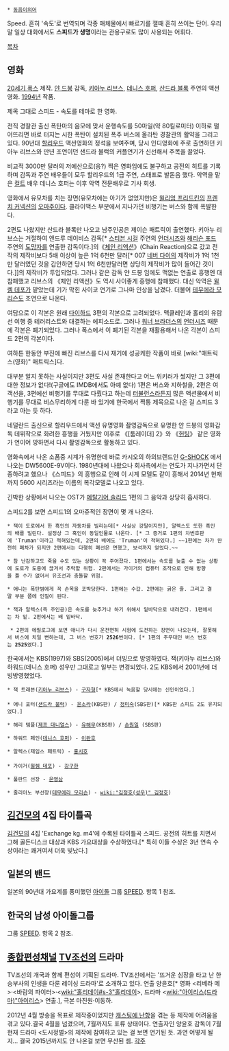  * [[동음이의어]]
Speed. 흔히 '속도'로 번역되며 각종 매체물에서 빠르기를 잴때 흔히 쓰이는 단어. 우리말 일상 대화에서도 '''스피드가 생명'''이라는 관용구로도 많이 사용되는 어휘다.

[[목차]]

== 영화 ==
[[20세기 폭스]] 제작. [[얀 드봉]] 감독, [[키아누 리브스]], [[데니스 호퍼]], [[산드라 블록]] 주연의 액션 영화. [[1994년]] 작품.

제목 그대로 스피드 - 속도를 테마로 한 영화.

전직 경찰관 출신 폭탄마의 음모에 맞서 운행속도를 50마일(약 80킬로미터) 이하로 떨어뜨리면 바로 터지는 시한 폭탄이 설치된 폭주 버스에 올라탄 경찰관의 활약을 그리고 있다. 90년대 [[할리우드]] 액션영화의 정석을 보여주며, 당시 인디영화에 주로 출연하던 키아누 리브스와 만년 조연이던 샌드라 불럭의 커플연기가 신선해서 주목을 끌었다.

비교적 3000만 달러의 저예산으로(응?) 찍은 영화임에도 불구하고 공전의 히트를 기록하며 감독과 주연 배우들이 모두 할리우드의 1급 주연, 스태프로 발돋음 했다. 악역을 맡은 [[컬트]] 배우 데니스 호퍼는 이후 악역 전문배우로 기사 회생. 

영화에서 유모차를 치는 장면(유모차에는 아기가 없었지만)은 [[윌리엄 프리드킨]]의 [[프렌치 커넥션]]의 [[오마주]]이다. 클라이맥스 부분에서 지나가던 비행기는 버스와 함께 폭발한다.

2편도 나왔지만 산드라 블록만 나오고 남주인공은 제이슨 패트릭이 출연했다. 키아누 리브스는 거절하여 앤드루 데이비스 감독[* [[스티븐 시걸]] 주연의 [[언더시즈]]와 [[해리슨 포드]] 주연의 [[도망자]]를 연출한 감독이다.]의《[[체인 리액션]]》(Chain Reaction)으로 갔고 전작의 제작비보다 5배 이상이 높은 1억 6천만 달러[* 007 [[네버 다이]]의 제작비가 1억 1천만 달러였던 것을 감안하면 당시 1억 6천만달러면 상당히 제작비가 많이 들어간 것이다.]]의 제작비가 투입되었다. 그러나 같은 감독 얀 드봉 임에도 맥없는 연출로 흥행엔 대참패했고 리브스의 《체인 리액션》도 역시 사이좋게 흥행에 참패했다.  대신 악역은 [[윌렘 데포]]가 맡았는데 기가 막힌 사이코 연기로 그나마 인상을 남겼다. 더불어 [[테무에라 모리슨]]도 조연으로 나온다.

여담으로 이 각본은 원래 [[다이하드]] 3편의 각본으로 고려되었다. 맥클레인과 홀리의 유람선 여행 중 테러리스트와 대결하는 에피소드로. 그러나 [[워너 브라더스]]의 [[언더시즈]] 때문에 각본은 폐기되었다. 그러나 폭스에서 이 폐기된 각본을 재활용해서 나온 각본이 스피드 2편의 각본이다.

여하튼 한동안 부진에 빠진 리브스를 다시 재기에 성공케한 작품이 바로 [wiki:"매트릭스(영화)" 매트릭스]다.

대부분 알지 못하는 사실이지만 3편도 사실 존재한다고 어느 위키러가 썼지만 그 3편에 대한 정보가 없다!(구글에도 IMDB에서도 아예 없다) 1편은 버스와 지하철을, 2편은 여객선을, 3편에선 비행기를 무대로 다뤘다고 하는데 [[터뷸런스]]라든지 많은 액션물에서 비행기를 무대로 비스무리하게 다룬 바 있기에 한국에서 짝퉁 제목으로 나온 걸 스피드 3라고 아는 듯 하다.

네덜란드 출신으로 할리우드에서 액션 유명영화 촬영감독으로 유명한 얀 드봉의 영화감독 데뷔작으로 화려한 흥행을 거뒀지만 이후로 《[툼레이더] 2》와 《[[헌팅]]》 같은 영화가 연이어 망하면서 다시 촬영감독으로 활동하고 있다.

영화속에서 나온 소품중 시계가 유명한데 바로 카시오의 하의브랜드인 [[G-SHOCK]] 에서 나오는 DW5600E-9V이다. 1980년대에 나왔으나 회사측에서는 연도가 지나가면서 단종하려고 했으나 《스피드》의 흥행으로 인해 이 시계 모델도 같이 흥해서 2014년 현재까지 5600 시리즈라는 이름의 복각모델로 나오고 있다.

긴박한 상황에서 나오는 OST가 [[메탈기어 솔리드]] 1편의 그 음악과 상당히 흡사하다.

스피드2를 보면 스피드1의 오마쥬적인 장면이 몇 개 나온다.

 * 잭이 도로에서 한 흑인의 자동차를 빌리는데[* 사실상 강탈이지만], 알렉스도 또한 흑인의 배를 빌린다. 설정상 그 흑인이 동일인물로 나온다. [* 그 증거로 1편의 차번호판에 'Truman'이라고 적혀있는데, 2편의 배에도 'Truman'이 적혀있다.] ~~1편에는 차가 완전히 폐차가 되지만 2편에서는 다행히 폐선은 면했고, 보석까지 얻었다.~~

 * 참 난감하고도 죽을 수도 있는 상황이 꼭 주어졌다. 1편에서는 속도를 늦출 수 없는 상황에 도로가 도중에 끊겨서 추락할 위험. 2편에서는 가이거의 컴퓨터 조작으로 인해 방향을 틀 수가 없어서 유조선과 충돌할 위험.

 * 애니는 폭탄범에게 꼭 손목을 포박당한다. 1편에는 수갑. 2편에는 굵은 줄. 그리고 결말 부분 쯤에 인질이 된다.

 * 잭과 알렉스(즉 주인공)은 속도를 늦추거나 하기 위해서 밑바닥으로 내려간다. 1편에서는 차 밑. 2편에서는 배 밑바닥.

  * 2편의 에필로그에 보면 애니가 다시 운전면허 시험에 도전하는 장면이 나오는데, 잘못해서 버스에 치일 뻔하는데, 그 버스 번호가 '''2526'''번이다. [* 1편의 주무대인 버스 번호는 '''2525'''였다.]

 
 

 

한국에서는 KBS(1997)와 SBS(2005)에서 더빙으로 방영하였다. 잭(키아누 리브스)와 하워드(데니스 호퍼) 성우만 그대로고 일부는 변경되었다. 2도 KBS에서 2001년에 더빙방영했었다.

 * 잭 트래븐([[키아누 리브스]]) - [[구자형]][* KBS에서 녹음할 당시에는 신인이었다.]
 
 * 애니 포터([[샌드라 불럭]]) - [[윤소라]](KBS판) / [[정미숙]](SBS판)[* KBS판 스피드 2도 유지되었다.]

 * 해리 템플([[제프 대니얼스]]) - [[유해무]](KBS판) / [[손원일]] (SBS판)

 * 하워드 페인([[데니스 호퍼]]) - [[이완호]]

 * 알렉스(제임스 패트릭) - [[홍시호]]
 
 * 가이거([[윌렘 데포]]) - [[강구한]]

 * 풀란드 선장 - [[온영삼]]

 * 줄리아노 부선장([[테무에라 모리슨]]) - [[wiki:"김정호(성우)" 김정호]])

 
== [[김건모]]의 4집 타이틀곡 ==
{{{#!html
<iframe width="420" height="315" src="http://www.youtube.com/embed/UqzmUpO7POo" frameborder="0" allowfullscreen></iframe>
}}}
[[김건모]]의 4집 'Exchange kg. m4'에 수록된 타이틀곡 스피드. 공전의 히트를 치면서 그해 골든디스크 대상과 KBS 가요대상을 수상하였다.[* 특히 이들 수상은 3년 연속 수상이라는 쾌거여서 더욱 빛났다.] 

== 일본의 밴드 ==
일본의 90년대 가요계를 풍미했던 [[아이돌]] 그룹 [[SPEED]]. 항목 1 참조.

== 한국의 남성 아이돌그룹 ==
그룹 [[SPEED]]. 항목 2 참조.

== [[종합편성채널]] [[TV조선]]의 드라마 ==
TV조선의 개국과 함께 편성이 기획된 드라마. TV조선에서는 '뜨거운 심장을 타고 난 한 승부사의 인생을 다룬 레이싱 드라마'로 소개하고 있다.
연출 양윤호[* 영화 <리베라 메>·<바람의 파이터>·<[[wiki:"홀리데이#s-3"홀리데이]]>, 드라마 <[[wiki:"아이리스(드라마)"아이리스]]> 연출.], 극본 마진원·이동하.

2012년 4월 방송을 목표로 제작중이었지만 [http://news.naver.com/main/read.nhn?mode=LSD&mid=sec&sid1=106&oid=213&aid=0000172703 캐스팅에 난항]을 겪는 등 제작에 어려움을 겪고 있다.결국 4월을 넘겼으며, 7월까지도 표류 상태이다. 연출자인 양윤호 감독이 7월 현재 드라마 <도시정벌>의 제작에 참여하고 있는 걸 보면 연기된 듯. 과연 어떻게 될지... 결국 2015년까지도 안 나온걸 보면 무산된 셈.
[[각주]]
